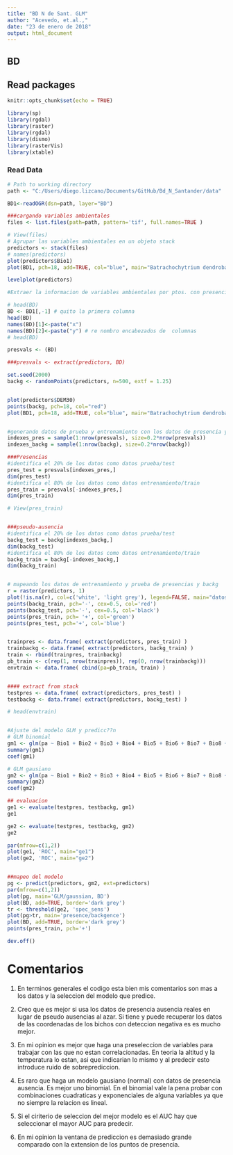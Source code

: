 ```yaml
---
title: "BD N de Sant. GLM"
author: "Acevedo, et.al.,"
date: "23 de enero de 2018"
output: html_document
---
```

## BD 
## Read packages
```r
knitr::opts_chunk$set(echo = TRUE)

library(sp)
library(rgdal)
library(raster)
library(rgdal)
library(dismo)
library(rasterVis)
library(xtable)

```


### Read Data

```r
# Path to working directory
path <- "C:/Users/diego.lizcano/Documents/GitHub/Bd_N_Santander/data"

BD1<-readOGR(dsn=path, layer="BD")

###cargando variables ambientales
files <- list.files(path=path, pattern='tif', full.names=TRUE )

# View(files)
# Agrupar las variables ambientales en un objeto stack
predictors <- stack(files)
# names(predictors)
plot(predictors$Bio1)
plot(BD1, pch=18, add=TRUE, col="blue", main="Batrachochytrium dendrobatidis")

levelplot(predictors)
```



```r

#Extraer la informacion de variables ambientales por ptos. con presencia de BD

# head(BD)
BD <- BD1[,-1] # quito la primera columna
head(BD)
names(BD)[1]<-paste("x")
names(BD)[2]<-paste("y") # re nombro encabezados de  columnas
# head(BD)

presvals <- (BD)

###presvals <- extract(predictors, BD)

set.seed(2000)
backg <- randomPoints(predictors, n=500, extf = 1.25)


plot(predictors$DEM30)
points(backg, pch=18, col="red")
plot(BD1, pch=18, add=TRUE, col="blue", main="Batrachochytrium dendrobatidis")


#generando datos de prueba y entrenamiento con los datos de presencia y pseudo-ausencia con particion 80-20%
indexes_pres = sample(1:nrow(presvals), size=0.2*nrow(presvals))
indexes_backg = sample(1:nrow(backg), size=0.2*nrow(backg))

###Presencias
#identifica el 20% de los datos como datos prueba/test
pres_test = presvals[indexes_pres,]
dim(pres_test)
#identifica el 80% de los datos como datos entrenamiento/train
pres_train = presvals[-indexes_pres,]
dim(pres_train)

# View(pres_train)


###pseudo-ausencia
#identifica el 20% de los datos como datos prueba/test
backg_test = backg[indexes_backg,]
dim(backg_test)
#identifica el 80% de los datos como datos entrenamiento/train
backg_train = backg[-indexes_backg,]
dim(backg_train)


# mapeando los datos de entrenamiento y prueba de presencias y backg
r = raster(predictors, 1)
plot(!is.na(r), col=c('white', 'light grey'), legend=FALSE, main="datos de entrenamiento y prueba ")
points(backg_train, pch='-', cex=0.5, col='red')
points(backg_test, pch='-', cex=0.5, col='black')
points(pres_train, pch= '+', col='green')
points(pres_test, pch='+', col='blue')


trainpres <- data.frame( extract(predictors, pres_train) )
trainbackg <- data.frame( extract(predictors, backg_train) )
train <- rbind(trainpres, trainbackg)
pb_train <- c(rep(1, nrow(trainpres)), rep(0, nrow(trainbackg)))
envtrain <- data.frame( cbind(pa=pb_train, train) )


#### extract from stack
testpres <- data.frame( extract(predictors, pres_test) )
testbackg <- data.frame( extract(predictors, backg_test) )

# head(envtrain)


#Ajuste del modelo GLM y predicc??n 
# GLM binomial 
gm1 <- glm(pa ~ Bio1 + Bio2 + Bio3 + Bio4 + Bio5 + Bio6 + Bio7 + Bio8 + Bio9 + Bio10 + Bio11 + Bio12 + Bio13 + Bio14 + Bio15 + Bio16 + Bio17 + Bio18 + Bio19 + DEM30,family = binomial(link = "logit"), data=envtrain)
summary(gm1)
coef(gm1)

# GLM gausiano 
gm2 <- glm(pa ~ Bio1 + Bio2 + Bio3 + Bio4 + Bio5 + Bio6 + Bio7 + Bio8 + Bio9 + Bio10 + Bio11 + Bio12 + Bio13 + Bio14 + Bio15 + Bio16 + Bio17 + Bio18 + Bio19 + DEM30,family = gaussian(link = "identity"), data=envtrain)
summary(gm2)
coef(gm2)

## evaluacion
ge1 <- evaluate(testpres, testbackg, gm1)
ge1

ge2 <- evaluate(testpres, testbackg, gm2)
ge2

par(mfrow=c(1,2))
plot(ge1, 'ROC', main="ge1")
plot(ge2, 'ROC', main="ge2")


##mapeo del modelo
pg <- predict(predictors, gm2, ext=predictors)
par(mfrow=c(1,2))
plot(pg, main='GLM/gaussian, BD')
plot(BD, add=TRUE, border='dark grey')
tr <- threshold(ge2, 'spec_sens')
plot(pg>tr, main='presence/backgence')
plot(BD, add=TRUE, border='dark grey')
points(pres_train, pch='+')

dev.off()
```

# Comentarios
1. En terminos generales el codigo esta bien mis comentarios son mas a los datos y la seleccion del modelo que predice.

2. Creo que es mejor si usa los datos de presencia ausencia reales en lugar de pseudo ausencias al azar. Si tiene y puede recuperar los datos de las coordenadas de los bichos con deteccion negativa es es mucho mejor.

3. En mi opinion es mejor que haga una preseleccion de variables para trabajar con las que no estan correlacionadas. En teoria la altitud y la temperatura lo estan, asi que indicarian lo mismo y al predecir esto introduce ruido de sobreprediccion.

4. Es raro que haga un modelo gausiano (normal) con datos de presencia ausencia. Es mejor uno binomial. En el binomial vale la pena probar con combinaciones cuadraticas y exponenciales de alguna variables ya que no siempre la relacion es lineal.

5. Si el ciriterio de seleccion del mejor modelo es el AUC hay que seleccionar el mayor AUC para predecir.

6. En mi opinion la ventana de prediccion es demasiado grande comparado con la extension de los puntos de presencia. 



